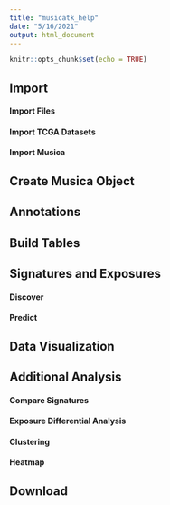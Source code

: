 ```yaml
---
title: "musicatk_help"
date: "5/16/2021"
output: html_document
---
```


```r
knitr::opts_chunk$set(echo = TRUE)
```

## Import

#### Import Files

#### Import TCGA Datasets

#### Import Musica


## Create Musica Object


## Annotations


## Build Tables


## Signatures and Exposures

#### Discover

#### Predict


## Data Visualization


## Additional Analysis

#### Compare Signatures

#### Exposure Differential Analysis

#### Clustering

#### Heatmap


## Download


